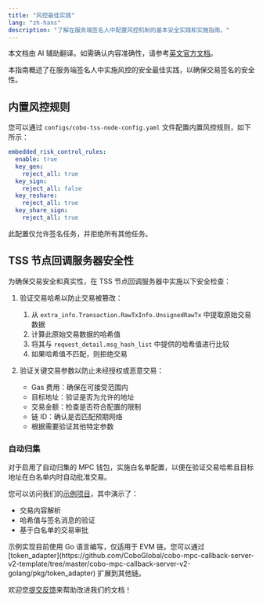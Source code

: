 ```yaml
---
title: "风控最佳实践"
lang: "zh-hans"
description: "了解在服务端签名人中配置风控机制的基本安全实践和实施指南。"
---
```

<Note>本文档由 AI 辅助翻译。如需确认内容准确性，请参考[英文官方文档](https://www.cobo.com/developers/v2/guides/overview/introduction)。</Note>

本指南概述了在服务端签名人中实施风控的安全最佳实践，以确保交易签名的安全性。

## 内置风控规则

您可以通过 `configs/cobo-tss-node-config.yaml` 文件配置内置风控规则，如下所示：

```yaml
embedded_risk_control_rules:
  enable: true
  key_gen:
    reject_all: true
  key_sign:
    reject_all: false
  key_reshare:
    reject_all: true
  key_share_sign:
    reject_all: true
```

此配置仅允许签名任务，并拒绝所有其他任务。

## TSS 节点回调服务器安全性

为确保交易安全和真实性，在 TSS 节点回调服务器中实施以下安全检查：

1. 验证交易哈希以防止交易被篡改：
   1. 从 `extra_info.Transaction.RawTxInfo.UnsignedRawTx` 中提取原始交易数据
   2. 计算此原始交易数据的哈希值
   3. 将其与 `request_detail.msg_hash_list` 中提供的哈希值进行比较
   4. 如果哈希值不匹配，则拒绝交易

2. 验证关键交易参数以防止未经授权或恶意交易：
   - Gas 费用：确保在可接受范围内
   - 目标地址：验证是否为允许的地址
   - 交易金额：检查是否符合配置的限制
   - 链 ID：确认是否匹配预期网络
   - 根据需要验证其他特定参数

<a name="auto-sweeping-implementation"></a>

### 自动归集

对于启用了自动归集的 MPC 钱包，实施白名单配置，以便在验证交易哈希且目标地址在白名单内时自动批准交易。

您可以访问我们的[示例项目](https://github.com/CoboGlobal/cobo-mpc-callback-server-v2-template/blob/master/cobo-mpc-callback-server-v2-golang/internal/verifier/sign.go)，其中演示了：
   - 交易内容解析
   - 哈希值与签名消息的验证
   - 基于白名单的交易审批

<Note>
示例实现目前使用 Go 语言编写，仅适用于 EVM 链。您可以通过 [token_adapter](https://github.com/CoboGlobal/cobo-mpc-callback-server-v2-template/tree/master/cobo-mpc-callback-server-v2-golang/pkg/token_adapter) 扩展到其他链。
</Note>

<Tip>欢迎您[提交反馈](https://forms.zohopublic.com/cobo/form/DocumentFeedbackForm/formperma/QvLOhxJv1_JMsJ-1dleZ8Itb_7rzN-LtgvsDdxosoVI)来帮助改进我们的文档！</Tip>
